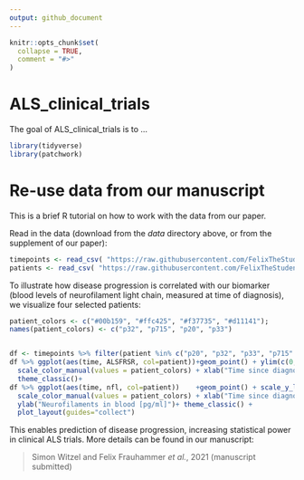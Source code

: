 ```yaml
---
output: github_document
---
```


<!-- README.md is generated from README.Rmd. Please edit that file -->

```r
knitr::opts_chunk$set(
  collapse = TRUE,
  comment = "#>"
)
```

# ALS_clinical_trials

<!-- badges: start -->
<!-- badges: end -->

The goal of ALS_clinical_trials is to ...

```r
library(tidyverse)
library(patchwork)
```



# Re-use data from our manuscript

This is a brief R tutorial on how to work with the data from our paper.

Read in the data (download from the *data* directory above, or from the 
supplement of our paper):
```r
timepoints <- read_csv( "https://raw.githubusercontent.com/FelixTheStudent/ALS_clinical_trials/main/data/data_timepoints.csv")
patients <- read_csv( "https://raw.githubusercontent.com/FelixTheStudent/ALS_clinical_trials/main/data/data_patientInfo.csv" )
```

To illustrate how disease progression is correlated with our biomarker
(blood levels of neurofilament light chain, measured at time of diagnosis),
we visualize four selected patients:
```r
patient_colors <- c("#00b159", "#ffc425", "#f37735", "#d11141");
names(patient_colors) <- c("p32", "p715", "p20", "p33")


df <- timepoints %>% filter(patient %in% c("p20", "p32", "p33", "p715" ))
df %>% ggplot(aes(time, ALSFRSR, col=patient))+geom_point() + ylim(c(0, 60)) + 
  scale_color_manual(values = patient_colors) + xlab("Time since diagnosis [months]")+
  theme_classic()+
df %>% ggplot(aes(time, nfl, col=patient))    +geom_point() + scale_y_log10(limits=c(1,1500)) +
  scale_color_manual(values = patient_colors) + xlab("Time since diagnosis [months]")+
  ylab("Neurofilaments in blood [pg/ml]")+ theme_classic() +
  plot_layout(guides="collect")
```

This enables prediction of disease progression, increasing statistical power
in clinical ALS trials. More details can be found in our manuscript:

> Simon Witzel and Felix Frauhammer *et al.*, 2021 (manuscript submitted)

